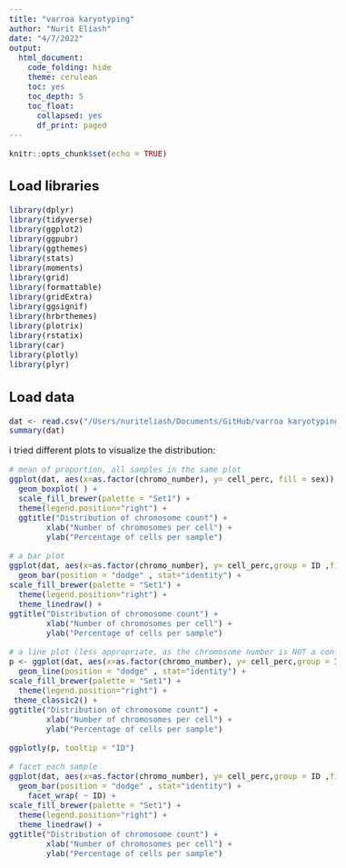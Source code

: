 ```yaml
---
title: "varroa karyotyping"
author: "Nurit Eliash"
date: "4/7/2022"
output:
  html_document:
    code_folding: hide
    theme: cerulean
    toc: yes
    toc_depth: 5
    toc_float:
      collapsed: yes
      df_print: paged
---
```

<style type="text/css">
  body{
  font-size: 12pt;
}
</style>

```r
knitr::opts_chunk$set(echo = TRUE)
```

## Load libraries
```r
library(dplyr)
library(tidyverse)
library(ggplot2)
library(ggpubr)
library(ggthemes)
library(stats) 
library(moments)
library(grid)
library(formattable)
library(gridExtra)
library(ggsignif)
library(hrbrthemes)
library(plotrix)
library(rstatix)
library(car)
library(plotly)
library(plyr)

```

## Load data
```r
dat <- read.csv("/Users/nuriteliash/Documents/GitHub/varroa karyotyping/karyo_varroa.csv")
summary(dat)
```

i tried different plots to visualize the distribution:
```r
# mean of proportion, all samples in the same plot
ggplot(dat, aes(x=as.factor(chromo_number), y= cell_perc, fill = sex)) + 
  geom_boxplot( ) +
  scale_fill_brewer(palette = "Set1") +
  theme(legend.position="right") +
  ggtitle("Distribution of chromosome count") +
        xlab("Number of chromosomes per cell") +
        ylab("Percentage of cells per sample")

# a bar plot
ggplot(dat, aes(x=as.factor(chromo_number), y= cell_perc,group = ID ,fill = sex)) + 
  geom_bar(position = "dodge" , stat="identity") +
scale_fill_brewer(palette = "Set1") +
  theme(legend.position="right") +
  theme_linedraw() +
ggtitle("Distribution of chromosome count") +
        xlab("Number of chromosomes per cell") +
        ylab("Percentage of cells per sample")

# a line plot (less appropriate, as the chromosome number is NOT a continuos value, but at least the different samples are visible)
p <- ggplot(dat, aes(x=as.factor(chromo_number), y= cell_perc,group = ID ,color = sex)) + 
  geom_line(position = "dodge" , stat="identity") +
scale_fill_brewer(palette = "Set1") +
  theme(legend.position="right") +
 theme_classic2() +
ggtitle("Distribution of chromosome count") +
        xlab("Number of chromosomes per cell") +
        ylab("Percentage of cells per sample")

ggplotly(p, tooltip = "ID")

# facet each sample
ggplot(dat, aes(x=as.factor(chromo_number), y= cell_perc,group = ID ,fill = sex)) + 
  geom_bar(position = "dodge" , stat="identity") +
    facet_wrap( ~ ID) +
scale_fill_brewer(palette = "Set1") +
  theme(legend.position="right") +
  theme_linedraw() +
ggtitle("Distribution of chromosome count") +
        xlab("Number of chromosomes per cell") +
        ylab("Percentage of cells per sample")

```

